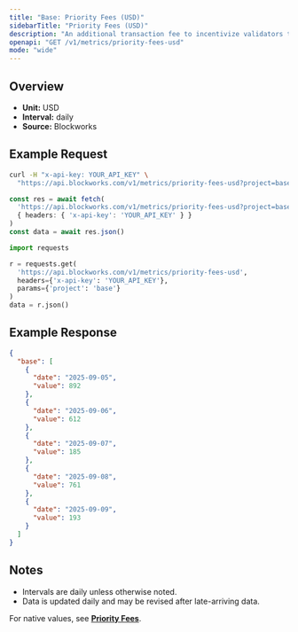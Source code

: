 ```yaml
---
title: "Base: Priority Fees (USD)"
sidebarTitle: "Priority Fees (USD)"
description: "An additional transaction fee to incentivize validators to prioritize and execute transactions."
openapi: "GET /v1/metrics/priority-fees-usd"
mode: "wide"
---
```


## Overview

- **Unit:** USD
- **Interval:** daily
- **Source:** Blockworks

## Example Request

<CodeGroup>

```bash cURL
curl -H "x-api-key: YOUR_API_KEY" \
  "https://api.blockworks.com/v1/metrics/priority-fees-usd?project=base"
```

```typescript TypeScript
const res = await fetch(
  'https://api.blockworks.com/v1/metrics/priority-fees-usd?project=base',
  { headers: { 'x-api-key': 'YOUR_API_KEY' } }
)
const data = await res.json()
```

```python Python
import requests

r = requests.get(
  'https://api.blockworks.com/v1/metrics/priority-fees-usd',
  headers={'x-api-key': 'YOUR_API_KEY'},
  params={'project': 'base'}
)
data = r.json()
```

</CodeGroup>

## Example Response

```json
{
  "base": [
    {
      "date": "2025-09-05",
      "value": 892
    },
    {
      "date": "2025-09-06",
      "value": 612
    },
    {
      "date": "2025-09-07",
      "value": 185
    },
    {
      "date": "2025-09-08",
      "value": 761
    },
    {
      "date": "2025-09-09",
      "value": 193
    }
  ]
}
```

## Notes
- Intervals are daily unless otherwise noted.
- Data is updated daily and may be revised after late-arriving data.

<Note>For native values, see **[Priority Fees](./priority-fees)**.</Note>